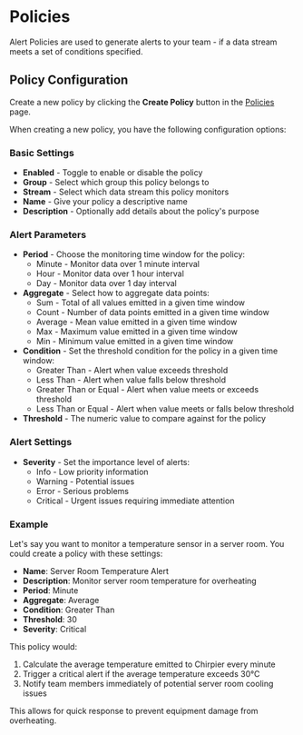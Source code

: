 # Policies

Alert Policies are used to generate alerts to your team - if a data stream meets a set of conditions specified.

## Policy Configuration

Create a new policy by clicking the **Create Policy** button in the [Policies](https://www.chirpier.co/auth) page.

When creating a new policy, you have the following configuration options:

### Basic Settings

- **Enabled** - Toggle to enable or disable the policy
- **Group** - Select which group this policy belongs to
- **Stream** - Select which data stream this policy monitors
- **Name** - Give your policy a descriptive name
- **Description** - Optionally add details about the policy's purpose

### Alert Parameters

- **Period** - Choose the monitoring time window for the policy:
  - Minute - Monitor data over 1 minute interval
  - Hour - Monitor data over 1 hour interval
  - Day - Monitor data over 1 day interval
- **Aggregate** - Select how to aggregate data points:
  - Sum - Total of all values emitted in a given time window
  - Count - Number of data points emitted in a given time window
  - Average - Mean value emitted in a given time window
  - Max - Maximum value emitted in a given time window
  - Min - Minimum value emitted in a given time window
- **Condition** - Set the threshold condition for the policy in a given time window:
  - Greater Than - Alert when value exceeds threshold
  - Less Than - Alert when value falls below threshold
  - Greater Than or Equal - Alert when value meets or exceeds threshold
  - Less Than or Equal - Alert when value meets or falls below threshold
- **Threshold** - The numeric value to compare against for the policy

### Alert Settings

- **Severity** - Set the importance level of alerts:
  - Info - Low priority information
  - Warning - Potential issues
  - Error - Serious problems
  - Critical - Urgent issues requiring immediate attention

### Example

Let's say you want to monitor a temperature sensor in a server room. You could create a policy with these settings:

- **Name**: Server Room Temperature Alert
- **Description**: Monitor server room temperature for overheating
- **Period**: Minute
- **Aggregate**: Average
- **Condition**: Greater Than
- **Threshold**: 30
- **Severity**: Critical

This policy would:

1. Calculate the average temperature emitted to Chirpier every minute
2. Trigger a critical alert if the average temperature exceeds 30°C
3. Notify team members immediately of potential server room cooling issues

This allows for quick response to prevent equipment damage from overheating.
